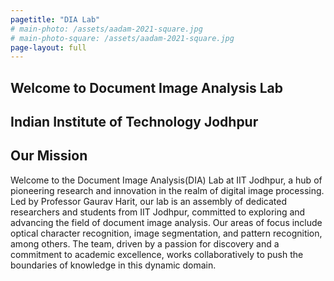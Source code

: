 ```yaml
---
pagetitle: "DIA Lab"
# main-photo: /assets/aadam-2021-square.jpg
# main-photo-square: /assets/aadam-2021-square.jpg
page-layout: full
---
```


::: {.hero}
# Welcome to Document Image Analysis Lab
## Indian Institute of Technology Jodhpur

## Our Mission

Welcome to the Document Image Analysis(DIA) Lab at IIT Jodhpur, a hub of pioneering research and innovation in the realm of digital image processing. Led by Professor Gaurav Harit, our lab is an assembly of dedicated researchers and students from IIT Jodhpur, committed to exploring and advancing the field of document image analysis. Our areas of focus include optical character recognition, image segmentation, and pattern recognition, among others. The team, driven by a passion for discovery and a commitment to academic excellence, works collaboratively to push the boundaries of knowledge in this dynamic domain.
:::

